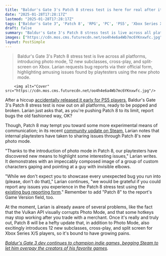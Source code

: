 ```yaml
---
title: "Baldur's Gate 3's Patch 8 stress test is here for real after its accidental early PS5 launch, but Larian asks that you please don't use photo mode for bug reports"
date: "2025-01-28T17:28:17Z"
lastmod: "2025-01-28T17:28:17Z"
tags: ["Baldur's Gate 3", 'Patch 8', 'RPG', 'PC', 'PS5', 'Xbox Series X/S', 'Stress Test', 'Photo Mode', 'Cross-play', 'Split Screen']
draft: false
summary: "Baldur's Gate 3's Patch 8 stress test is live across all platforms, introducing photo mode, 12 new subclasses, cross-play, and split-screen on Xbox.  Larian requests bug reports via their official form, highlighting amusing issues found by playtesters using the new photo mode."
images: ["https://cdn.mos.cms.futurecdn.net/oo4h4e6a4Wb7mc6YKnxwfc.jpg"]
layout: PostSimple
---
```

> Baldur's Gate 3's Patch 8 stress test is live across all platforms, introducing photo mode, 12 new subclasses, cross-play, and split-screen on Xbox.  Larian requests bug reports via their official form, highlighting amusing issues found by playtesters using the new photo mode.


        <img alt="Cover" src="https://cdn.mos.cms.futurecdn.net/oo4h4e6a4Wb7mc6YKnxwfc.jpg"/>
        
After a hiccup [<u>accidentally released it early for PS5 players</u>](https://www.gamesradar.com/games/baldur-s-gate/larian-doesnt-know-whats-going-on-but-baldurs-gate-3-patch-8-has-come-early-for-ps5-players-hows-your-monday-going/), Baldur's Gate 3's Patch 8 stress test is now out on all platforms, ready to be popped and broken. Larian just asks that, as you're pushing Patch 8 to its limit, report bugs the old fashioned way, OK?

Though, Patch 8 may tempt you toward some more experimental means of communication; in its recent [<u>community update on Steam</u>](https://store.steampowered.com/news/app/1086940/view/539969735985464667), Larian notes that internal playtesters have taken to sharing issues through Patch 8's new photo mode.

"Thanks to the introduction of photo mode in Patch 8, our playtesters have discovered new means to highlight some interesting issues," Larian writes. It demonstrates with an impeccably composed image of a group of custom characters gaping and pointing at a guy with invisible elbows.

"While we don't expect you to showcase every unexpected bug you run into (please, don't do that)," Larian continues, "we would be grateful if you could report any issues you experience in the Patch 8 stress test using the [<u>existing bug reporting form</u>](https://larian.com/support/faqs/how-to-submit-a-bug-report_85)." Remember to add "Patch 8" to the report's Game Version field, too.

At the moment, Larian is already aware of several problems, like the fact that the Vulkan API visually corrupts Photo Mode, and that some hotkeys may stop working after you trade with a merchant. Once it's really and truly out, Patch 8 will be a hefty update that, in addition to Photo Mode, also excitingly introduces 12 new subclasses, cross-play, and split screen for Xbox Series X/S players, so it's bound to have growing pains.

[<u><em>Baldur's Gate 3 dev continues to champion indie games, begging Steam to let him overpay the creators of his favorite games</em></u>](https://www.gamesradar.com/games/baldur-s-gate/baldurs-gate-3-dev-continues-to-champion-indie-games-begging-steam-to-let-him-overpay-the-creators-of-his-favorite-games/)*.*
        